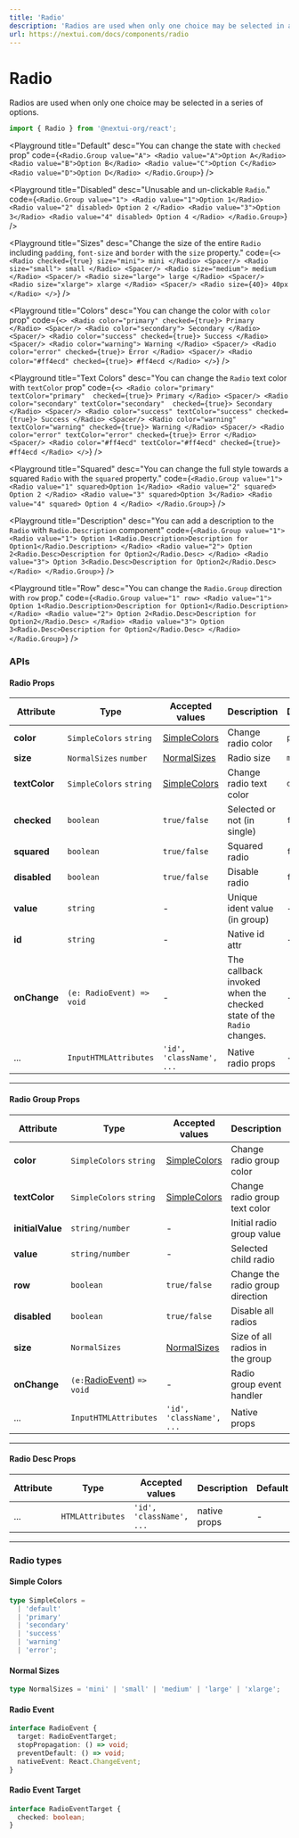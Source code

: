 ```yaml
---
title: 'Radio'
description: 'Radios are used when only one choice may be selected in a series of options.'
url: https://nextui.com/docs/components/radio
---
```


# Radio

Radios are used when only one choice may be selected in a series of options.

```jsx
import { Radio } from '@nextui-org/react';
```

<CarbonAd />

<Playground
  title="Default"
  desc="You can change the state with `checked` prop"
  code={`
 <Radio.Group value="A">
    <Radio value="A">Option A</Radio>
    <Radio value="B">Option B</Radio>
    <Radio value="C">Option C</Radio>
    <Radio value="D">Option D</Radio>
  </Radio.Group>
`}
/>

<Playground
  title="Disabled"
  desc="Unusable and un-clickable `Radio`."
  code={`
 <Radio.Group value="1">
    <Radio value="1">Option 1</Radio>
    <Radio value="2" disabled>
      Option 2
    </Radio>
    <Radio value="3">Option 3</Radio>
    <Radio value="4" disabled>
      Option 4
    </Radio>
  </Radio.Group>
`}
/>

<Playground
  title="Sizes"
  desc="Change the size of the entire `Radio` including `padding`, `font-size` and `border` with the `size` property."
  code={`
 <>
    <Radio checked={true} size="mini">
        mini
    </Radio>
    <Spacer/>
    <Radio size="small">
        small
    </Radio>
    <Spacer/>
    <Radio size="medium">
        medium
    </Radio>
    <Spacer/>
    <Radio size="large">
        large
    </Radio>
    <Spacer/>
    <Radio size="xlarge">
        xlarge
    </Radio>
    <Spacer/>
    <Radio size={40}>
        40px
    </Radio>
 </>
`}
/>

<Playground
  title="Colors"
  desc="You can change the color with `color` prop"
  code={`
  <>
    <Radio color="primary" checked={true}>
        Primary
    </Radio>
    <Spacer/>
    <Radio color="secondary">
        Secondary
    </Radio>
    <Spacer/>
    <Radio color="success" checked={true}>
        Success
    </Radio>
    <Spacer/>
    <Radio color="warning">
        Warning
    </Radio>
    <Spacer/>
    <Radio color="error" checked={true}>
        Error
    </Radio>
    <Spacer/>
    <Radio color="#ff4ecd" checked={true}>
        #ff4ecd
    </Radio>
 </>
`}
/>

<Playground
  title="Text Colors"
  desc="You can change the `Radio` text color with `textColor` prop"
  code={`
  <>
 <Radio color="primary" textColor="primary"  checked={true}>
    Primary
 </Radio>
 <Spacer/>
 <Radio color="secondary" textColor="secondary"  checked={true}>
    Secondary
 </Radio>
  <Spacer/>
 <Radio color="success" textColor="success" checked={true}>
    Success
 </Radio>
  <Spacer/>
 <Radio color="warning" textColor="warning" checked={true}>
    Warning
 </Radio>
  <Spacer/>
 <Radio color="error" textColor="error" checked={true}>
    Error
 </Radio>
  <Spacer/>
 <Radio color="#ff4ecd" textColor="#ff4ecd" checked={true}>
    #ff4ecd
 </Radio>
 </>
`}
/>

<Playground
  title="Squared"
  desc="You can change the full style towards a squared `Radio` with the `squared` property."
  code={`
<Radio.Group value="1">
    <Radio value="1" squared>Option 1</Radio>
    <Radio value="2" squared>
      Option 2
    </Radio>
    <Radio value="3" squared>Option 3</Radio>
    <Radio value="4" squared>
      Option 4
    </Radio>
</Radio.Group>
`}
/>

<Playground
  title="Description"
  desc="You can add a description to the `Radio` with `Radio.Description` component"
  code={`
 <Radio.Group value="1">
    <Radio value="1">
      Option 1<Radio.Description>Description for Option1</Radio.Description>
    </Radio>
    <Radio value="2">
      Option 2<Radio.Desc>Description for Option2</Radio.Desc>
    </Radio>
    <Radio value="3">
      Option 3<Radio.Desc>Description for Option2</Radio.Desc>
    </Radio>
  </Radio.Group>
`}
/>

<Playground
  title="Row"
  desc="You can change the `Radio.Group` direction with `row` prop."
  code={`
 <Radio.Group value="1" row>
    <Radio value="1">
      Option 1<Radio.Description>Description for Option1</Radio.Description>
    </Radio>
    <Radio value="2">
      Option 2<Radio.Desc>Description for Option2</Radio.Desc>
    </Radio>
    <Radio value="3">
      Option 3<Radio.Desc>Description for Option2</Radio.Desc>
    </Radio>
  </Radio.Group>
`}
/>

<Spacer y={3} />

### APIs

<Spacer y={2} />

#### Radio Props

| Attribute     | Type                      | Accepted values                | Description                                                         | Default   |
| ------------- | ------------------------- | ------------------------------ | ------------------------------------------------------------------- | --------- |
| **color**     | `SimpleColors` `string`   | [SimpleColors](#simple-colors) | Change radio color                                                  | `primary` |
| **size**      | `NormalSizes` `number`    | [NormalSizes](#normal-sizes)   | Radio size                                                          | `medium`  |
| **textColor** | `SimpleColors` `string`   | [SimpleColors](#simple-colors) | Change radio text color                                             | `default` |
| **checked**   | `boolean`                 | `true/false`                   | Selected or not (in single)                                         | `false`   |
| **squared**   | `boolean`                 | `true/false`                   | Squared radio                                                       | `false`   |
| **disabled**  | `boolean`                 | `true/false`                   | Disable radio                                                       | `false`   |
| **value**     | `string`                  | -                              | Unique ident value (in group)                                       | -         |
| **id**        | `string`                  | -                              | Native id attr                                                      | -         |
| **onChange**  | `(e: RadioEvent) => void` | -                              | The callback invoked when the checked state of the `Radio` changes. | -         |
| ...           | `InputHTMLAttributes`     | `'id', 'className', ...`       | Native radio props                                                  | -         |

---

<Spacer y={2} />

#### Radio Group Props

| Attribute        | Type                                       | Accepted values                | Description                      | Default   |
| ---------------- | ------------------------------------------ | ------------------------------ | -------------------------------- | --------- |
| **color**        | `SimpleColors` `string`                    | [SimpleColors](#simple-colors) | Change radio group color         | `primary` |
| **textColor**    | `SimpleColors` `string`                    | [SimpleColors](#simple-colors) | Change radio group text color    | `default` |
| **initialValue** | `string/number`                            | -                              | Initial radio group value        | -         |
| **value**        | `string/number`                            | -                              | Selected child radio             | -         |
| **row**          | `boolean`                                  | `true/false`                   | Change the radio group direction | `false`   |
| **disabled**     | `boolean`                                  | `true/false`                   | Disable all radios               | `false`   |
| **size**         | `NormalSizes`                              | [NormalSizes](#normal-sizes)   | Size of all radios in the group  | `medium`  |
| **onChange**     | `(e:`[RadioEvent](#radio-event)) `=> void` | -                              | Radio group event handler        | -         |
| ...              | `InputHTMLAttributes`                      | `'id', 'className', ...`       | Native props                     | -         |

---

<Spacer y={2} />

#### Radio Desc Props

| Attribute | Type             | Accepted values          | Description  | Default |
| --------- | ---------------- | ------------------------ | ------------ | ------- |
| ...       | `HTMLAttributes` | `'id', 'className', ...` | native props | -       |

---

<Spacer y={2} />

### Radio types

<Spacer y={1} />

#### Simple Colors

```ts
type SimpleColors =
  | 'default'
  | 'primary'
  | 'secondary'
  | 'success'
  | 'warning'
  | 'error';
```

#### Normal Sizes

```ts
type NormalSizes = 'mini' | 'small' | 'medium' | 'large' | 'xlarge';
```

#### Radio Event

```ts
interface RadioEvent {
  target: RadioEventTarget;
  stopPropagation: () => void;
  preventDefault: () => void;
  nativeEvent: React.ChangeEvent;
}
```

#### Radio Event Target

```ts
interface RadioEventTarget {
  checked: boolean;
}
```
